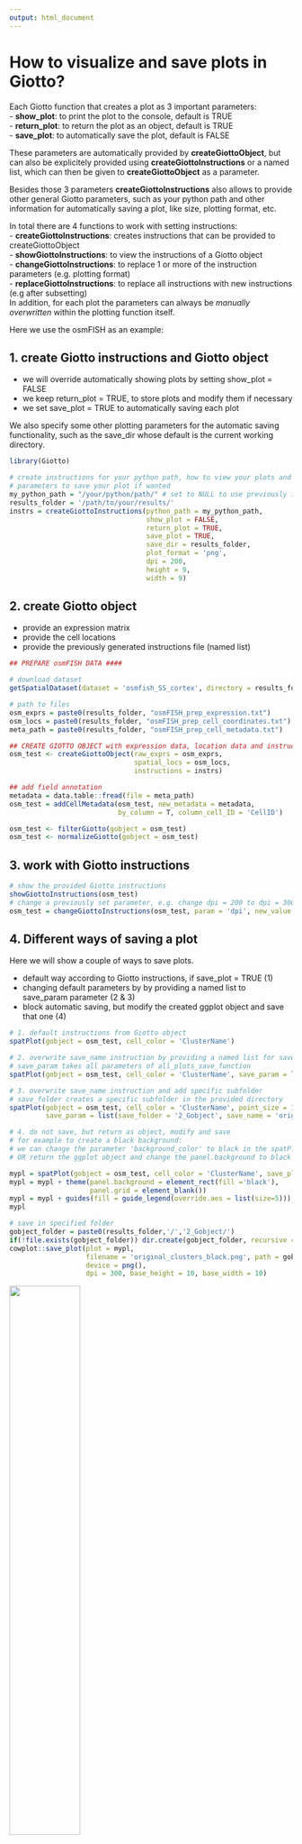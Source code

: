 ```yaml
---
output: html_document
---
```


# How to visualize and save plots in Giotto?

Each Giotto function that creates a plot as 3 important parameters:    
- **show_plot**: to print the plot to the console, default is TRUE  
- **return_plot**: to return the plot as an object, default is TRUE  
- **save_plot**: to automatically save the plot, default is FALSE 

These parameters are automatically provided by **createGiottoObject**, but can also be
explicitely provided using **createGiottoInstructions** or a named list, which can then
be given to **createGiottoObject** as a parameter.

Besides those 3 parameters **createGiottoInstructions** also allows to provide other
general Giotto parameters, such as your python path and other information for automatically
saving a plot, like size, plotting format, etc. 

In total there are 4 functions to work with setting instructions:  
- **createGiottoInstructions**: creates instructions that can be provided to createGiottoObject  
- **showGiottoInstructions**: to view the instructions of a Giotto object  
- **changeGiottoInstructions**: to replace 1 or more of the instruction parameters (e.g. plotting format)  
- **replaceGiottoInstructions**: to replace all instructions with new instructions (e.g after subsetting)  
In addition, for each plot the parameters can always be *manually overwritten* within the plotting function itself.


Here we use the osmFISH as an example:  

## 1. create Giotto instructions and Giotto object  
- we will override automatically showing plots by setting show_plot = FALSE 
- we keep return_plot = TRUE, to store plots and modify them if necessary  
- we set save_plot = TRUE to automatically saving each plot  

We also specify some other plotting parameters for the automatic saving functionality, 
such as the save_dir whose default is the current working directory.  
```r
library(Giotto)

# create instructions for your python path, how to view your plots and
# parameters to save your plot if wanted
my_python_path = "/your/python/path/" # set to NULL to use previously installed giotto environment
results_folder = '/path/to/your/results/'
instrs = createGiottoInstructions(python_path = my_python_path,
                                  show_plot = FALSE,  
                                  return_plot = TRUE,
                                  save_plot = TRUE,
                                  save_dir = results_folder,
                                  plot_format = 'png',
                                  dpi = 200,
                                  height = 9,
                                  width = 9)
```


## 2. create Giotto object  
- provide an expression matrix  
- provide the cell locations
- provide the previously generated instructions file (named list)  

```r
## PREPARE osmFISH DATA ####

# download dataset 
getSpatialDataset(dataset = 'osmfish_SS_cortex', directory = results_folder, method = 'wget')

# path to files
osm_exprs = paste0(results_folder, "osmFISH_prep_expression.txt")
osm_locs = paste0(results_folder, "osmFISH_prep_cell_coordinates.txt")
meta_path = paste0(results_folder, "osmFISH_prep_cell_metadata.txt")

## CREATE GIOTTO OBJECT with expression data, location data and instructions
osm_test <- createGiottoObject(raw_exprs = osm_exprs,
                               spatial_locs = osm_locs,
                               instructions = instrs)

## add field annotation
metadata = data.table::fread(file = meta_path)
osm_test = addCellMetadata(osm_test, new_metadata = metadata,
                           by_column = T, column_cell_ID = 'CellID')

osm_test <- filterGiotto(gobject = osm_test)
osm_test <- normalizeGiotto(gobject = osm_test)
```


## 3. work with Giotto instructions   
```r
# show the provided Giotto instructions
showGiottoInstructions(osm_test)
# change a previously set parameter, e.g. change dpi = 200 to dpi = 300
osm_test = changeGiottoInstructions(osm_test, param = 'dpi', new_value = 300)
```


## 4. Different ways of saving a plot  
Here we will show a couple of ways to save plots.

- default way according to Giotto instructions, if save_plot = TRUE (1)
- changing default parameters by by providing a named list to save_param parameter (2 & 3)
- block automatic saving, but modify the created ggplot object and save that one (4)

```r
# 1. default instructions from Giotto object
spatPlot(gobject = osm_test, cell_color = 'ClusterName')

# 2. overwrite save_name instruction by providing a named list for save_param
# save_param takes all parameters of all_plots_save_function
spatPlot(gobject = osm_test, cell_color = 'ClusterName', save_param = list(save_name = 'myplot'))

# 3. overwrite save_name instruction and add specific subfolder
# save_folder creates a specific subfolder in the provided directory
spatPlot(gobject = osm_test, cell_color = 'ClusterName', point_size = 1.5,
         save_param = list(save_folder = '2_Gobject', save_name = 'original_clusters', units = 'in', base_height = 6, base_width = 6))

# 4. do not save, but return as object, modify and save
# for example to create a black background:
# we can change the parameter 'background_color' to black in the spatPlot function 
# OR return the ggplot object and change the panel.background to black within theme

mypl = spatPlot(gobject = osm_test, cell_color = 'ClusterName', save_plot = F)
mypl = mypl + theme(panel.background = element_rect(fill ='black'),
                    panel.grid = element_blank())
mypl = mypl + guides(fill = guide_legend(override.aes = list(size=5)))
mypl

# save in specified folder
gobject_folder = paste0(results_folder,'/','2_Gobject/')
if(!file.exists(gobject_folder)) dir.create(gobject_folder, recursive = T)
cowplot::save_plot(plot = mypl,
                   filename = 'original_clusters_black.png', path = gobject_folder,
                   device = png(),
                   dpi = 300, base_height = 10, base_width = 10)

```

![](../inst/howtos/instructions_and_plotting/vignette_1/original_clusters_black.png){ width=50% }


